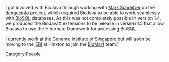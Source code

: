 I got involved with BioJava through working with [[User:Mark|Mark Schreiber]] on the [http://www.dengueinfo.org/ dengueinfo] project, which required BioJava to be able to work seamlessly with [http://biosql.org/ BioSQL] databases. As this was not completely possible in version 1.4, we produced the BioJavaX extensions to be release in version 1.5 that allow BioJava to use the Hibernate framework for accessing BioSQL. 

I currently work at the [http://www.gis.a-star.edu.sg/ Genome Institute of Singapore] but will soon be moving to the [http://www.ebi.ac.uk/ EBI] at Hinxton to join the [http://www.biomart.org BioMart] team."
[[Category:People]]